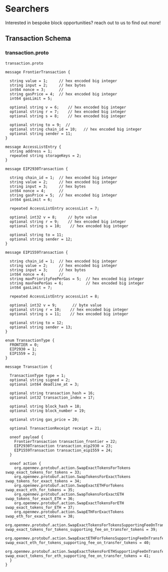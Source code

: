 # Searchers


<Callout type="warning" emoji="⚠️">
  Interested in bespoke block opportunities? reach out to us to find out more!
</Callout>

## Transaction Schema

### transaction.proto

`transaction.proto`

```protobufs
message FrontierTransaction {

  string value = 1;     // hex encoded big integer
  string input = 2;     // hex bytes
  int64 nonce = 3;      //
  string gasPrice = 4;  // hex encoded big integer
  int64 gasLimit = 5;

  optional string v = 6;    // hex encoded big integer
  optional string r = 7;    // hex encoded big integer
  optional string s = 8;    // hex encoded big integer

  optional string to = 9;  //
  optional string chain_id = 10;   // hex encoded big integer
  optional string sender = 11;
}

message AccessListEntry {
  string address = 1;
  repeated string storageKeys = 2;
}

message EIP2930Transaction {

  string chain_id = 1;  // hex encoded big integer
  string value = 2;     // hex encoded big integer
  string input = 3;     // hex bytes
  int64 nonce = 4;      //
  string gasPrice = 5;  // hex encoded big integer
  int64 gasLimit = 6;

  repeated AccessListEntry accessList = 7;

  optional int32 v = 8;     // byte value
  optional string r = 9;    // hex encoded big integer
  optional string s = 10;    // hex encoded big integer

  optional string to = 11;
  optional string sender = 12;
}

message EIP1559Transaction {

  string chain_id = 1;  // hex encoded big integer
  string value = 2;     // hex encoded big integer
  string input = 3;     // hex bytes
  int64 nonce = 4;      //
  string maxPriorityFeePerGas = 5;  // hex encoded big integer
  string maxFeePerGas = 6;          // hex encoded big integer
  int64 gasLimit = 7;

  repeated AccessListEntry accessList = 8;

  optional int32 v = 9;       // byte value
  optional string r = 10;    // hex encoded big integer
  optional string s = 11;    // hex encoded big integer

  optional string to = 12;
  optional string sender = 13;
}

enum TransactionType {
  FRONTIER = 0;
  EIP2930 = 1;
  EIP1559 = 2;
}

message Transaction {

  TransactionType type = 1;
  optional string signed = 2;
  optional int64 deadline_at = 3;

  optional string transaction_hash = 16;
  optional int32 transaction_index = 17;

  optional string block_hash = 18;
  optional string block_number = 19;

  optional string gas_price = 20;

  optional TransactionReceipt receipt = 21;

  oneof payload {
    FrontierTransaction transaction_frontier = 22;
    EIP2930Transaction transaction_eip2930 = 23;
    EIP1559Transaction transaction_eip1559 = 24;
  }

  oneof action {
    org.openmev.protobuf.action.SwapExactTokensForTokens swap_exact_tokens_for_tokens = 33;
    org.openmev.protobuf.action.SwapTokensForExactTokens swap_tokens_for_exact_tokens = 34;
    org.openmev.protobuf.action.SwapExactETHForTokens swap_exact_eth_for_tokens = 35;
    org.openmev.protobuf.action.SwapTokensForExactETH swap_tokens_for_exact_ETH = 36;
    org.openmev.protobuf.action.SwapExactTokensForETH swap_exact_tokens_for_ETH = 37;
    org.openmev.protobuf.action.SwapETHForExactTokens swap_eth_for_exact_tokens = 38;
    org.openmev.protobuf.action.SwapExactTokensForTokensSupportingFeeOnTransferTokens swap_exact_tokens_for_tokens_supporting_fee_on_transfer_tokens = 39;
    org.openmev.protobuf.action.SwapExactETHForTokensSupportingFeeOnTransferTokens swap_exact_eth_for_tokens_supporting_fee_on_transfer_tokens = 40;
    org.openmev.protobuf.action.SwapExactTokensForETHSupportingFeeOnTransferTokens swap_exact_tokens_for_eth_supporting_fee_on_transfer_tokens = 41;
  }
}
```
